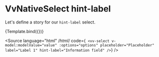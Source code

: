 
<Meta title="Components/NativeSelect/Props/hint-label" />

# VvNativeSelect hint-label

Let's define a story for our `hint-label` select.

<Canvas>
	<Story
		name="hint-label"
		args={{
			label: 'Lorem Ipsum',
			placeholder: 'Placeholder',
			options: ['Option 1', 'Option 2', 'Option 3'],
			hintLabel: 'Information field'
		}}>
		{Template.bind({})}
	</Story>
</Canvas>

<Source
	language="html"
	/*html*/
	code={`
<vv-select
	v-model:modelValue="value"
	:options="options"
	placeholder="Placeholder"
	label="Label 1"
	hint-label="Information field"
/>`}
/>
